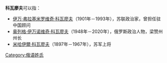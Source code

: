 '''科瓦廖夫'''可以指：
*[[伊万·弗拉基米罗维奇·科瓦廖夫|伊万·弗拉基米罗维奇·科瓦廖夫]]（1901年－1993年），苏联政治家，曾担任驻中国顾问
*[[奥列格·伊万诺维奇·科瓦廖夫|奥列格·伊万诺维奇·科瓦廖夫]]（1948年－2020年），俄罗斯政治人物，梁赞州州长
*[[米哈伊爾·科瓦廖夫|米哈伊爾·科瓦廖夫]]（1897年－1967年），苏军上将
{{Disambiguation|Cat=四字姓氏消歧义}}
[[Category:俄语姓氏|Category:俄语姓氏]]